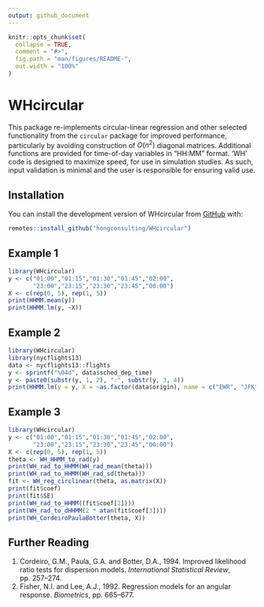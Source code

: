 ```yaml
---
output: github_document
---
```


<!-- README.md is generated from README.Rmd. Please edit that file -->

```r
knitr::opts_chunk$set(
  collapse = TRUE,
  comment = "#>",
  fig.path = "man/figures/README-",
  out.width = "100%"
)
```

# WHcircular

<!-- badges: start -->
<!-- badges: end -->

This package re-implements circular-linear regression and other selected functionality from the `circular` package for improved performance, particularly by avoiding construction of $O(n^2)$ diagonal matrices. Additional functions are provided for time-of-day variables in "HH:MM" format. 'WH' code is designed to maximize speed, for use in simulation studies. As such, input validation is minimal and the user is responsible for ensuring valid use.

## Installation

You can install the development version of WHcircular from [GitHub](https://github.com/hongconsulting/WHcircular) with:

``` r
remotes::install_github("hongconsulting/WHcircular")
```

## Example 1

```r
library(WHcircular)
y <- c("01:00","01:15","01:30","01:45","02:00",
       "23:00","23:15","23:30","23:45","00:00")
X <- c(rep(0, 5), rep(1, 5))
print(HHMM.mean(y))
print(HHMM.lm(y, ~X))
```

## Example 2

```r
library(WHcircular)
library(nycflights13)
data <- nycflights13::flights
y <- sprintf("%04d", data$sched_dep_time)
y <- paste0(substr(y, 1, 2), ":", substr(y, 3, 4))
print(HHMM.lm(y = y, X = ~as.factor(data$origin), name = c("EWR", "JFK", "LGA")))
```

## Example 3

```r
library(WHcircular)
y <- c("01:00","01:15","01:30","01:45","02:00",
       "23:00","23:15","23:30","23:45","00:00")
X <- c(rep(0, 5), rep(1, 5))
theta <- WH_HHMM_to_rad(y)
print(WH_rad_to_HHMM(WH_rad_mean(theta)))
print(WH_rad_to_HHMM(WH_rad_sd(theta)))
fit <- WH_reg_circlinear(theta, as.matrix(X))
print(fit$coef)
print(fit$SE)
print(WH_rad_to_HHMM((fit$coef[2])))
print(WH_rad_to_dHHMM(2 * atan(fit$coef[3])))
print(WH_CordeiroPaulaBotter(theta, X))
```

## Further Reading

1. Cordeiro, G.M., Paula, G.A. and Botter, D.A., 1994. Improved likelihood ratio tests for dispersion models. *International Statistical Review*, pp. 257–274.
2. Fisher, N.I. and Lee, A.J., 1992. Regression models for an angular response. *Biometrics*, pp. 665–677.
